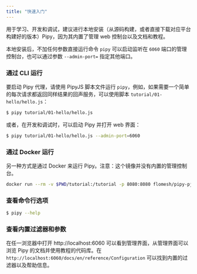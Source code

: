 ```yaml
---
title: "快速入门"
---
```


用于学习、开发和调试，建议进行本地安装（从源码构建，或者直接下载对应平台构建好的版本）Pipy，因为其内置了管理 web 控制台以及文档和教程。

本地安装后，不加任何参数直接运行命令 `pipy` 可以启动监听在 `6060` 端口的管理控制台，也可以通过参数 `--admin-port=` 指定其他端口。

### 通过 CLI 运行

要启动 Pipy 代理，请使用 PipyJS 脚本文件运行 `pipy`，例如，如果需要一个简单的每次请求都返回同样结果的回声服务，可以使用脚本 `tutorial/01-hello/hello.js`：

```sh
$ pipy tutorial/01-hello/hello.js
```

或者，在开发和调试时，可以启动 Pipy 并打开 web 界面：

```sh
$ pipy tutorial/01-hello/hello.js --admin-port=6060
```

### 通过 Docker 运行

另一种方式是通过 Docker 来运行 Pipy。注意：这个镜像并没有内置的管理控制台。

```sh
docker run --rm -v $PWD/tutorial:/tutorial -p 8080:8080 flomesh/pipy-pjs:latest pipy /tutorial/01-hello/hello.js
```

### 查看命令行选项

```sh
$ pipy --help
```

### 查看内置过滤器和参数

在任一浏览器中打开 http://localhost:6060 可以看到管理界面，从管理界面可以浏览 Pipy 的文档并使用教程的代码库。在 `http://localhost:6060/docs/en/reference/Configuration` 可以找到内置的过滤器以及帮助信息。